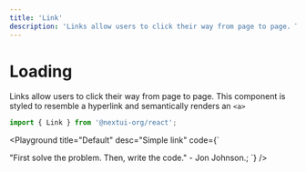 ```yaml
---
title: 'Link'
description: 'Links allow users to click their way from page to page. This component is styled to resemble a hyperlink and semantically renders an <a>'
---
```


# Loading

Links allow users to click their way from page to page. This component is styled to resemble a hyperlink and semantically renders an `<a>`

```jsx
import { Link } from '@nextui-org/react';
```

<Playground
  title="Default"
  desc="Simple link"
  code={`
 <Link href="#">"First solve the problem. Then, write the code." - Jon Johnson.</Link>;
`}
/>
